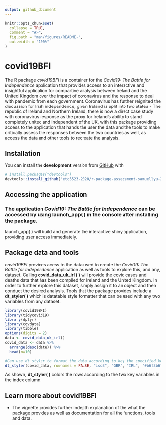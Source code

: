 ```yaml
---
output: github_document
---
```


<!-- README.md is generated from README.Rmd. Please edit that file -->

```r
knitr::opts_chunk$set(
  collapse = TRUE,
  comment = "#>",
  fig.path = "man/figures/README-",
  out.width = "100%"
)
```

# covid19BFI

<!-- badges: start -->

<!-- badges: end -->

The R package _covid19BFI_ is a container for the _Covid19: The Battle for Independence_ application that provides access to an interactive and insightful application for compartive analysis between Ireland and the United Kingdom over the impact of coronavirus and the response to deal with pandemic from each government. Coronavirus has further reignited the discussion for Irish independence, given Ireland is split into two states - The republic of Ireland and Northern Ireland, there is now a direct case study with coronavirus response as the proxy for Ireland's ability to stand completely united and independent of the UK, with this package providing access to the application that hands
the user the data and the tools to make critically assess the responses between the two countries as well, as access the data and other tools to recreate the analysis.

## Installation

You can install the **development** version from 
[GitHub](https://github.com/etc5523-2020/r-package-assessment-samuellyu-2021) with:

``` r
# install.packages("devtools")
devtools::install_github("etc5523-2020/r-package-assessment-samuellyu-2021")
```
## Accessing the application

### The application _Covid19: The Battle for Independence_ can be accessed by using **launch_app( )** in the console after installing the package.
launch_app( ) will build and generate the interactive shiny application, providing user access immediately.

## Package data and tools
_covid19BFI_ provides acess to the data used to create the _Covid19: The Battle for Independence_ application as well as tools to explore this, and any, dataset. Calling **covid_data_uk_irl ( )** will provide the covid cases and deaths data that has been compiled for Ireland and the United Kingdom. In order to further explore this dataset, simply assign it to an object and then conduct the desired analysis. Tools that the package provides include a **dt_styler( )** which is datatable style formatter that can be used with any two variables from any dataset.

```r
library(covid19BFI)
library(tidycovid19)
library(dplyr)
library(covdata)
library(tibble)
options(digits = 2)
data <- covid_data_uk_irl()
covid_data <- data %>% 
  arrange(desc(date)) %>%
  head(n=10)

#Can use dt_styler to format the data according to key the specified key variables
dt_styler(covid_data, rownames = FALSE, "iso3", "GBR", "IRL", "#b6f3b6", "#eea7a7", 4)
```

As shown, **dt_styler( )** colors the rows according to the two key variables in the index column. 

## Learn more about **covid19BFI**

  - The vignette provides further indepth explanation of the what the package provides as well as documentation for all the functions, tools and data.

